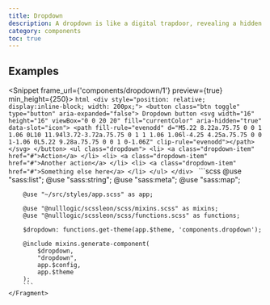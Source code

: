 ```yaml
---
title: Dropdown
description: A dropdown is like a digital trapdoor, revealing a hidden world of options with a single click. It's the trusty sidekick of web pages, helping users navigate and make selections with ease. With a dropdown, you can pack a lot of options into a small space, without overwhelming your users.
category: components
toc: true
---
```



## Examples

<Snippet frame_url={'components/dropdown/1'} preview={true} min_height={250}>
    <Fragment slot="html">
        ```html
        <div style="position: relative; display:inline-block; width: 200px;">
            <button class="btn toggle" type="button" aria-expanded="false">
                Dropdown button <svg width="16" height="16" viewBox="0 0 20 20" fill="currentColor" aria-hidden="true" data-slot="icon">
                <path fill-rule="evenodd" d="M5.22 8.22a.75.75 0 0 1 1.06 0L10 11.94l3.72-3.72a.75.75 0 1 1 1.06 1.06l-4.25 4.25a.75.75 0 0 1-1.06 0L5.22 9.28a.75.75 0 0 1 0-1.06Z" clip-rule="evenodd"></path>
            </svg>
            </button>
            <ul class="dropdown">
                <li>
                    <a class="dropdown-item" href="#">Action</a>
                </li>
                <li>
                    <a class="dropdown-item" href="#">Another action</a>
                </li>
                <li>
                    <a class="dropdown-item" href="#">Something else here</a>
                </li>
            </ul>
        </div>
        ```
    </Fragment>
    <Fragment slot="scss">
        ```scss
        @use "sass:list";
        @use "sass:string";
        @use "sass:meta";
        @use "sass:map";

        @use "~/src/styles/app.scss" as app;

        @use "@nulllogic/scssleon/scss/mixins.scss" as mixins;
        @use "@nulllogic/scssleon/scss/functions.scss" as functions;

        $dropdown: functions.get-theme(app.$theme, 'components.dropdown');

        @include mixins.generate-component(
            $dropdown,
            "dropdown",
            app.$config,
            app.$theme
        );
        ```
    </Fragment>
</Snippet>